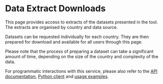 # Data Extract Downloads

This page provides access to extracts of the datasets presented in the tool. The
extracts are organised by country and data source.

Datasets can be requested individually for each country. They are then prepared
for download and available for all users through this page.

Please note that the process of preparing a dataset can take a significant
amount of time, depending on the size of the country and complexity of the data.

For programmatic interactions with this service, please also refer to the [API
documentation](https://global.infrastructureresilience.org/extract/redoc),
[Python client](https://github.com/nismod/irv-autopkg-client) and [usage
examples](https://github.com/nismod/irv-autopkg-use).
